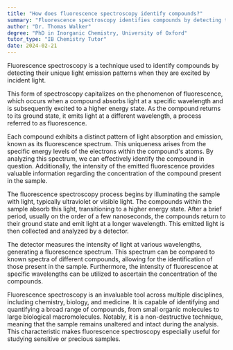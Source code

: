 ```yaml
---
title: "How does fluorescence spectroscopy identify compounds?"
summary: "Fluorescence spectroscopy identifies compounds by detecting the unique light emission patterns when they are excited by light."
author: "Dr. Thomas Walker"
degree: "PhD in Inorganic Chemistry, University of Oxford"
tutor_type: "IB Chemistry Tutor"
date: 2024-02-21
---
```


Fluorescence spectroscopy is a technique used to identify compounds by detecting their unique light emission patterns when they are excited by incident light.

This form of spectroscopy capitalizes on the phenomenon of fluorescence, which occurs when a compound absorbs light at a specific wavelength and is subsequently excited to a higher energy state. As the compound returns to its ground state, it emits light at a different wavelength, a process referred to as fluorescence.

Each compound exhibits a distinct pattern of light absorption and emission, known as its fluorescence spectrum. This uniqueness arises from the specific energy levels of the electrons within the compound's atoms. By analyzing this spectrum, we can effectively identify the compound in question. Additionally, the intensity of the emitted fluorescence provides valuable information regarding the concentration of the compound present in the sample.

The fluorescence spectroscopy process begins by illuminating the sample with light, typically ultraviolet or visible light. The compounds within the sample absorb this light, transitioning to a higher energy state. After a brief period, usually on the order of a few nanoseconds, the compounds return to their ground state and emit light at a longer wavelength. This emitted light is then collected and analyzed by a detector.

The detector measures the intensity of light at various wavelengths, generating a fluorescence spectrum. This spectrum can be compared to known spectra of different compounds, allowing for the identification of those present in the sample. Furthermore, the intensity of fluorescence at specific wavelengths can be utilized to ascertain the concentration of the compounds.

Fluorescence spectroscopy is an invaluable tool across multiple disciplines, including chemistry, biology, and medicine. It is capable of identifying and quantifying a broad range of compounds, from small organic molecules to large biological macromolecules. Notably, it is a non-destructive technique, meaning that the sample remains unaltered and intact during the analysis. This characteristic makes fluorescence spectroscopy especially useful for studying sensitive or precious samples.
    